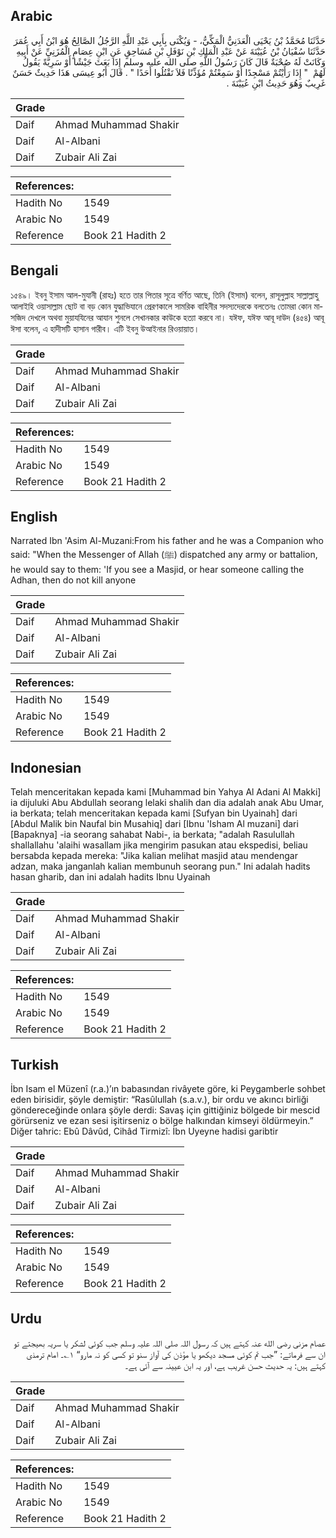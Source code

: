 ## Arabic


<div dir="rtl" lang="ar" style={{fontSize:'larger',backgroundColor:'#f8f9fa',padding:20}}>
حَدَّثَنَا مُحَمَّدُ بْنُ يَحْيَى الْعَدَنِيُّ الْمَكِّيُّ، - وَيُكْنَى بِأَبِي عَبْدِ اللَّهِ الرَّجُلُ الصَّالِحُ هُوَ ابْنُ أَبِي عُمَرَ حَدَّثَنَا سُفْيَانُ بْنُ عُيَيْنَةَ عَنْ عَبْدِ الْمَلِكِ بْنِ نَوْفَلِ بْنِ مُسَاحِقٍ عَنِ ابْنِ عِصَامٍ الْمُزَنِيِّ عَنْ أَبِيهِ وَكَانَتْ لَهُ صُحْبَةٌ قَالَ كَانَ رَسُولُ اللَّهِ صلى الله عليه وسلم إِذَا بَعَثَ جَيْشًا أَوْ سَرِيَّةً يَقُولُ لَهُمْ ‏ "‏ إِذَا رَأَيْتُمْ مَسْجِدًا أَوْ سَمِعْتُمْ مُؤَذِّنًا فَلاَ تَقْتُلُوا أَحَدًا ‏"‏ ‏.‏ قَالَ أَبُو عِيسَى هَذَا حَدِيثٌ حَسَنٌ غَرِيبٌ وَهُوَ حَدِيثُ ابْنِ عُيَيْنَةَ ‏.‏
</div>
<div style={{backgroundColor:'#f8f9fa',padding:20, marginBottom: 10}}><table> <thead> <tr> <th>Grade</th> <th></th> </tr> </thead> <tbody> <tr><td>Daif</td><td>Ahmad Muhammad Shakir</td></tr><tr><td>Daif</td><td>Al-Albani</td></tr><tr><td>Daif</td><td>Zubair Ali Zai</td></tr></tbody></table><table> <thead> <tr> <th>References:</th> <th></th> </tr> </thead> <tbody><tr><td>Hadith No</td><td>1549</td></tr><tr><td>Arabic No</td><td>1549</td></tr><tr><td>Reference</td><td>Book 21 Hadith 2</td></tr></tbody></table></div>

## Bengali


<div dir="ltr" lang="bn" style={{fontSize:'larger',backgroundColor:'#f8f9fa',padding:20}}>
১৫৪৯। ইবনু ইসাম আল-মুযানী (রাহঃ) হতে তার পিতার সূত্রে বর্ণিত আছে, তিনি (ইসাম) বলেন, রাসূলুল্লাহ সাল্লাল্লাহু আলাইহি ওয়াসাল্লাম ছোট বা বড় কোন যুদ্ধাভিযানে প্রেরণকালে সামরিক বাহিনীর সদস্যদেরকে বলতেনঃ তোমরা কোন মাসজিদ দেখলে অথবা মুয়াযযিনের আযান শুনলে সেখানকার কাউকে হত্যা করবে না। যঈফ, যঈফ আবূ দাউদ (৪৫৪) আবূ ঈসা বলেন, এ হাদীসটি হাসান গারীব। এটি ইবনু উআইনার রিওয়ায়াত।
</div>
<div style={{backgroundColor:'#f8f9fa',padding:20, marginBottom: 10}}><table> <thead> <tr> <th>Grade</th> <th></th> </tr> </thead> <tbody> <tr><td>Daif</td><td>Ahmad Muhammad Shakir</td></tr><tr><td>Daif</td><td>Al-Albani</td></tr><tr><td>Daif</td><td>Zubair Ali Zai</td></tr></tbody></table><table> <thead> <tr> <th>References:</th> <th></th> </tr> </thead> <tbody><tr><td>Hadith No</td><td>1549</td></tr><tr><td>Arabic No</td><td>1549</td></tr><tr><td>Reference</td><td>Book 21 Hadith 2</td></tr></tbody></table></div>

## English


<div dir="ltr" lang="en" style={{fontSize:'larger',backgroundColor:'#f8f9fa',padding:20}}>
Narrated Ibn 'Asim Al-Muzani:From his father and he was a Companion who said: "When the Messenger of Allah (ﷺ) dispatched any army or battalion, he would say to them: 'If you see a Masjid, or hear someone calling the Adhan, then do not kill anyone
</div>
<div style={{backgroundColor:'#f8f9fa',padding:20, marginBottom: 10}}><table> <thead> <tr> <th>Grade</th> <th></th> </tr> </thead> <tbody> <tr><td>Daif</td><td>Ahmad Muhammad Shakir</td></tr><tr><td>Daif</td><td>Al-Albani</td></tr><tr><td>Daif</td><td>Zubair Ali Zai</td></tr></tbody></table><table> <thead> <tr> <th>References:</th> <th></th> </tr> </thead> <tbody><tr><td>Hadith No</td><td>1549</td></tr><tr><td>Arabic No</td><td>1549</td></tr><tr><td>Reference</td><td>Book 21 Hadith 2</td></tr></tbody></table></div>

## Indonesian


<div dir="ltr" lang="id" style={{fontSize:'larger',backgroundColor:'#f8f9fa',padding:20}}>
Telah menceritakan kepada kami [Muhammad bin Yahya Al Adani Al Makki] ia dijuluki Abu Abdullah seorang lelaki shalih dan dia adalah anak Abu Umar, ia berkata; telah menceritakan kepada kami [Sufyan bin Uyainah] dari [Abdul Malik bin Naufal bin Musahiq] dari [Ibnu 'Isham Al muzani] dari [Bapaknya] -ia seorang sahabat Nabi-, ia berkata; "adalah Rasulullah shallallahu 'alaihi wasallam jika mengirim pasukan atau ekspedisi, beliau bersabda kepada mereka: "Jika kalian melihat masjid atau mendengar adzan, maka janganlah kalian membunuh seorang pun." Ini adalah hadits hasan gharib, dan ini adalah hadits Ibnu Uyainah
</div>
<div style={{backgroundColor:'#f8f9fa',padding:20, marginBottom: 10}}><table> <thead> <tr> <th>Grade</th> <th></th> </tr> </thead> <tbody> <tr><td>Daif</td><td>Ahmad Muhammad Shakir</td></tr><tr><td>Daif</td><td>Al-Albani</td></tr><tr><td>Daif</td><td>Zubair Ali Zai</td></tr></tbody></table><table> <thead> <tr> <th>References:</th> <th></th> </tr> </thead> <tbody><tr><td>Hadith No</td><td>1549</td></tr><tr><td>Arabic No</td><td>1549</td></tr><tr><td>Reference</td><td>Book 21 Hadith 2</td></tr></tbody></table></div>

## Turkish


<div dir="ltr" lang="tr" style={{fontSize:'larger',backgroundColor:'#f8f9fa',padding:20}}>
İbn Isam el Müzenî (r.a.)’ın babasından rivâyete göre, ki Peygamberle sohbet eden birisidir, şöyle demiştir: “Rasûlullah (s.a.v.), bir ordu ve akıncı birliği göndereceğinde onlara şöyle derdi: Savaş için gittiğiniz bölgede bir mescid görürseniz ve ezan sesi işitirseniz o bölge halkından kimseyi öldürmeyin.” Diğer tahric: Ebû Dâvûd, Cihâd Tirmizî: İbn Uyeyne hadisi garibtir
</div>
<div style={{backgroundColor:'#f8f9fa',padding:20, marginBottom: 10}}><table> <thead> <tr> <th>Grade</th> <th></th> </tr> </thead> <tbody> <tr><td>Daif</td><td>Ahmad Muhammad Shakir</td></tr><tr><td>Daif</td><td>Al-Albani</td></tr><tr><td>Daif</td><td>Zubair Ali Zai</td></tr></tbody></table><table> <thead> <tr> <th>References:</th> <th></th> </tr> </thead> <tbody><tr><td>Hadith No</td><td>1549</td></tr><tr><td>Arabic No</td><td>1549</td></tr><tr><td>Reference</td><td>Book 21 Hadith 2</td></tr></tbody></table></div>

## Urdu


<div dir="rtl" lang="ur" style={{fontSize:'larger',backgroundColor:'#f8f9fa',padding:20}}>
عصام مزنی رضی الله عنہ کہتے ہیں کہ رسول اللہ صلی اللہ علیہ وسلم جب کوئی لشکر یا سریہ بھیجتے تو ان سے فرماتے: ”جب تم کوئی مسجد دیکھو یا مؤذن کی آواز سنو تو کسی کو نہ مارو“ ۱؎۔ امام ترمذی کہتے ہیں: یہ حدیث حسن غریب ہے، اور یہ ابن عیینہ سے آئی ہے۔
</div>
<div style={{backgroundColor:'#f8f9fa',padding:20, marginBottom: 10}}><table> <thead> <tr> <th>Grade</th> <th></th> </tr> </thead> <tbody> <tr><td>Daif</td><td>Ahmad Muhammad Shakir</td></tr><tr><td>Daif</td><td>Al-Albani</td></tr><tr><td>Daif</td><td>Zubair Ali Zai</td></tr></tbody></table><table> <thead> <tr> <th>References:</th> <th></th> </tr> </thead> <tbody><tr><td>Hadith No</td><td>1549</td></tr><tr><td>Arabic No</td><td>1549</td></tr><tr><td>Reference</td><td>Book 21 Hadith 2</td></tr></tbody></table></div>